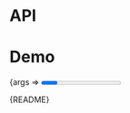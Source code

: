 
<Meta title="Packages/Loaders/Progress" component={Progress} />

# API

<ArgsTable />

# Demo

<Canvas>
  <Story
    name="Progress"
    argTypes={{
      color: { control: 'color' },
      value: { control: { type: 'range', min: 0, max: 100 } }
    }}
    args={{
      'aria-label': 'Label',
      value: 0
    }}
    parameters={{
      design: {
        allowFullscreen: true,
        type: 'figma',
        url: 'https://www.figma.com/file/6g87L4FdKZTA3knt3Rsfdx/Garden?node-id=175%3A144'
      }
    }}
  >
    {args => <Progress {...args} />}
  </Story>
</Canvas>

<Markdown>{README}</Markdown>
